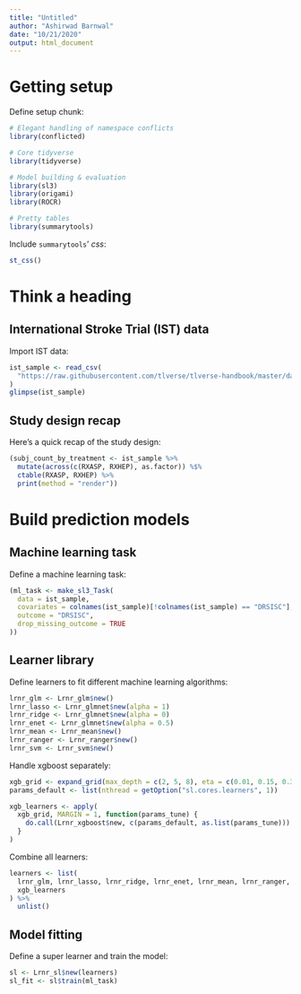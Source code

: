 ```yaml
---
title: "Untitled"
author: "Ashirwad Barnwal"
date: "10/21/2020"
output: html_document
---
```


# Getting setup
Define setup chunk:

```r
# Elegant handling of namespace conflicts
library(conflicted)

# Core tidyverse
library(tidyverse)

# Model building & evaluation
library(sl3)
library(origami)
library(ROCR)

# Pretty tables
library(summarytools)
```

Include `summarytools`' *css*:

```r
st_css()
```

# Think a heading

## International Stroke Trial (IST) data
Import IST data:

```r
ist_sample <- read_csv(
  "https://raw.githubusercontent.com/tlverse/tlverse-handbook/master/data/ist_sample.csv"
)
glimpse(ist_sample)
```

## Study design recap
Here's a quick recap of the study design:

```r
(subj_count_by_treatment <- ist_sample %>%
  mutate(across(c(RXASP, RXHEP), as.factor)) %$%
  ctable(RXASP, RXHEP) %>%
  print(method = "render"))
```

# Build prediction models

## Machine learning task
Define a machine learning task:

```r
(ml_task <- make_sl3_Task(
  data = ist_sample, 
  covariates = colnames(ist_sample)[!colnames(ist_sample) == "DRSISC"],
  outcome = "DRSISC",
  drop_missing_outcome = TRUE
))
```

## Learner library
Define learners to fit different machine learning algorithms:

```r
lrnr_glm <- Lrnr_glm$new()
lrnr_lasso <- Lrnr_glmnet$new(alpha = 1)
lrnr_ridge <- Lrnr_glmnet$new(alpha = 0)
lrnr_enet <- Lrnr_glmnet$new(alpha = 0.5)
lrnr_mean <- Lrnr_mean$new()
lrnr_ranger <- Lrnr_ranger$new()
lrnr_svm <- Lrnr_svm$new()
```

Handle xgboost separately:

```r
xgb_grid <- expand_grid(max_depth = c(2, 5, 8), eta = c(0.01, 0.15, 0.3))
params_default <- list(nthread = getOption("sl.cores.learners", 1))

xgb_learners <- apply(
  xgb_grid, MARGIN = 1, function(params_tune) {
    do.call(Lrnr_xgboost$new, c(params_default, as.list(params_tune)))
  }
)
```

Combine all learners:

```r
learners <- list(
  lrnr_glm, lrnr_lasso, lrnr_ridge, lrnr_enet, lrnr_mean, lrnr_ranger, lrnr_svm,
  xgb_learners
) %>%
  unlist()
```

## Model fitting
Define a super learner and train the model:

```r
sl <- Lrnr_sl$new(learners)
sl_fit <- sl$train(ml_task)
```











